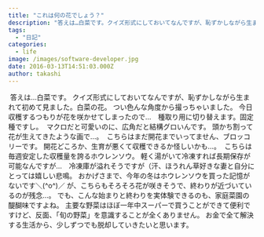 ```yaml
---
title: "これは何の花でしょう？"
description: "答えは…白菜です。クイズ形式にしておいてなんですが、恥ずかしながら生まれて初めて見ました。白菜の花。つい色んな角度から撮っちゃいました。今日収穫するつもりが花を..."
tags:
  - "日記"
categories:
  - life
image: /images/software-developer.jpg
date: 2016-03-13T14:51:03.000Z
author: takashi
---
```



<img src="https://farm2.staticflickr.com/1637/25746554855_eabcdf6802_z_d.jpg" alt="" />
答えは…白菜です。
クイズ形式にしておいてなんですが、恥ずかしながら生まれて初めて見ました。白菜の花。
つい色んな角度から撮っちゃいました。
今日収穫するつもりが花を咲かせてしまったので…　種取り用に切り替えます。固定種ですし。
<img src="https://farm2.staticflickr.com/1582/25119941983_8b40c8a789_z_d.jpg" alt="" />
マクロだと可愛いのに、広角だと結構グロいんです。
頭かち割って花が生えてきたような画で…。
<img src="https://farm2.staticflickr.com/1588/25651482251_398000d880_z_d.jpg" alt="" />
こちらはまだ開花までいってません、ブロッコリーです。
開花どころか、生育が悪くて収穫できるか怪しいかも…。
<img src="https://farm2.staticflickr.com/1585/25720499816_636b2668da_z_d.jpg" alt="" />
こちらは毎週安定した収穫量を誇るホウレンソウ。
軽く湯がいて冷凍すれば長期保存が可能なんですが…　冷凍庫が溢れそうですが（汗、ほうれん草好きな妻と自分にとっては嬉しい悲鳴。
おかげさまで、今年の冬はホウレンソウを買った記憶がないです＼(^o^)／
が、こちらもそろそろ花が咲きそうで、終わりが近づいているのが残念…。
でも、こんな始まりと終わりを実体験できるのも、家庭菜園の醍醐味ですよね。
主要な野菜はほぼ一年中スーパーで買うことができて便利ですけど、反面、「旬の野菜」を意識することが全くありません。
お金で全て解決する生活から、少しずつでも脱却していきたいと思います。